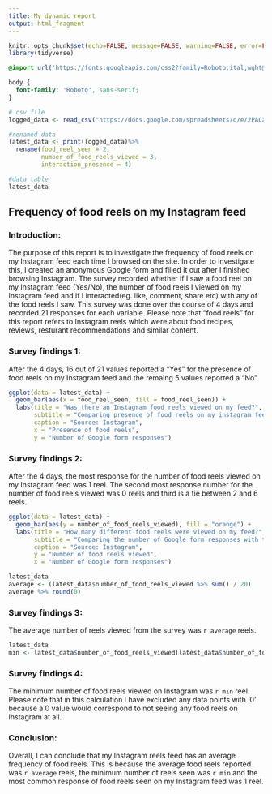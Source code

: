 ---
title: My dynamic report
output: html_fragment
---

```{r setup, include=FALSE}
knitr::opts_chunk$set(echo=FALSE, message=FALSE, warning=FALSE, error=FALSE)
library(tidyverse)

```

```{css}
@import url('https://fonts.googleapis.com/css2?family=Roboto:ital,wght@0,100..900;1,100..900&display=swap');

body {
  font-family: 'Roboto', sans-serif;
}

```

```{r csv files, include=FALSE}
# csv file
logged_data <- read_csv("https://docs.google.com/spreadsheets/d/e/2PACX-1vSqKM8Hb-Dyvw8VPzRsjGVuVOy8BUUNj7jjDkID4Io6rh3-7iw2FNr5rlz4PhqWla7fnLmZMQ-Acqxy/pub?gid=114000522&single=true&output=csv")

#renamed data
latest_data <- print(logged_data)%>%
  rename(food_reel_seen = 2,
         number_of_food_reels_viewed = 3,
         interaction_presence = 4)

#data table
latest_data
```

## Frequency of food reels on my Instagram feed

### Introduction:

The purpose of this report is to investigate the frequency of food reels on my Instagram feed each time I browsed on the site. In order to investigate this, I created an anonymous Google form and filled it out after I finished browsing Instagram. The survey recorded whether if I saw a food reel on my Instagram feed (Yes/No), the number of food reels I viewed on my Instagram feed and if I interacted(eg. like, comment, share etc) with any of the food reels I saw. This survey was done over the course of 4 days and recorded 21 responses for each variable. Please note that "food reels" for this report refers to Instagram reels which were about food recipes, reviews, resturant recommendations and similar content.   

### Survey findings 1:
After the 4 days, 16 out of 21 values reported a "Yes" for the presence of food reels on my Instagram feed and the remaing 5 values reported a "No".

```{r graph 1, fig.width= 10}
ggplot(data = latest_data) +
  geom_bar(aes(x = food_reel_seen, fill = food_reel_seen)) +
  labs(title = "Was there an Instagram food reels viewed on my feed?",
       subtitle = "Comparing presence of food reels on my instagram feed and the number of Google form responses", 
       caption = "Source: Instagram",
       x = "Presence of food reels",
       y = "Number of Google form responses")


```
 

### Survey findings 2:
After the 4 days, the most response for the number of food reels viewed on my Instagram feed was 1 reel. The second most response number for the number of food reels viewed was 0 reels and third is a tie between 2 and 6 reels.

```{r graph 2, fig.width= 10}
ggplot(data = latest_data) +
  geom_bar(aes(y = number_of_food_reels_viewed), fill = "orange") +
  labs(title = "How many different food reels were viewed on my feed?",
       subtitle = "Comparing the number of Google form responses with the number of food reels viewed", 
       caption = "Source: Instagram",
       y = "Number of food reels viewed",
       x = "Number of Google form responses")


```
```{r summary finding 1, include=FALSE}
latest_data
average <- (latest_data$number_of_food_reels_viewed %>% sum() / 20)
average %>% round(0)

```

### Survey findings 3:
The average number of reels viewed from the survey was `r average` reels.

```{r summary finding 2, include=FALSE}
latest_data
min <- latest_data$number_of_food_reels_viewed[latest_data$number_of_food_reels_viewed>0] %>% min()
```
### Survey findings 4:
The minimum number of food reels viewed on Instagram was  `r min` reel. Please note that in this calculation I have excluded any data points with '0' because a 0 value would correspond to not seeing any food reels on Instagram at all.   

### Conclusion:
Overall, I can conclude that my Instagram reels feed has an average frequency of food reels. This is because the average food reels reported was `r average` reels, the minimum number of reels seen was `r min` and the most common response of food reels seen on my Instagram feed was 1 reel.

